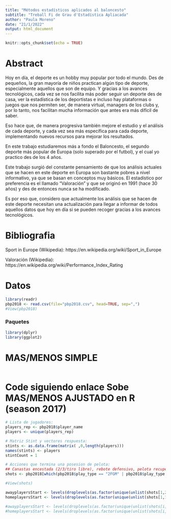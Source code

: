 ```yaml
---
title: "Métodos estadísticos aplicados al baloncesto"
subtitle: "Treball Fi de Grau d'Estadística Apliacada"
author: "Paula Moreno"
date: "21/1/2022"
output: html_document
---
```


```r
knitr::opts_chunk$set(echo = TRUE)
```

# Abstract

Hoy en día, el deporte es un hobby muy popular por todo el mundo. Des de pequeños, la gran mayoría de niños practican algún tipo de deporte, especialmente aquellos que son de equipo. Y gracias a los avances tecnológicos, cada vez se nos facilita más poder seguir un deporte des de casa, ver la estadística de los deportistas e incluso hay plataformas o juegos que nos permiten ser, de manera virtual, managers de los clubs y, por lo tanto, nos facilitan mucha información que antes era más difícil de saber.

Eso hace que, de manera progresiva también mejore el estudio y el análisis de cada deporte, y cada vez sea más específica para cada deporte, implementando nuevos recursos para mejorar los resultados.

En este trabajo estudiaremos más a fondo el Baloncesto, el segundo deporte más popular de Europa (solo superado por el futbol), y el cual yo practico des de los 4 años.

Este trabajo surgió del constante pensamiento de que los análisis actuales que se hacen en este deporte en Europa son bastante pobres a nivel informativo, ya que se basan en conceptos muy básicos. El estadístico por preferencia es el llamado "Valoración" y que se originó en 1991 (hace 30 años) y des de entonces nunca se ha modificado.

Es por eso que, considero que actualmente los análisis que se hacen de este deporte necesitan una actualización para llegar a informar de todos aquellos datos que hoy en día si se pueden recoger gracias a los avances tecnológicos.


# Bibliografia

Sport in Europe (Wikipedia): https://en.wikipedia.org/wiki/Sport_in_Europe

Valoración (Wikipedia): https://en.wikipedia.org/wiki/Performance_Index_Rating








# Datos
```r
library(readr)
pbp2018 <- read.csv(file="pbp2018.csv", head=TRUE, sep=",")
#View(pbp2018)
```

### Paquetes
```r
library(dplyr)
library(ggplot2)
```
# MAS/MENOS SIMPLE
```r

```


# Code siguiendo enlace Sobe MAS/MENOS AJUSTADO en R (season 2017)
```r
# Lista de jugadores:
players_rep <- pbp2018$player_name
players <- unique(players_rep)

# Matriz Stint y vectores respuesta:
stints <- as.data.frame(matrix( ,0,length(players)))
names(stints) <- players
stintCount = 1

# Acciones que termina una posesion de pelota:
## Canastas encestada (2/3/tiro libre), rebote defensivo, pelota recuperada
shots <- pbp2018[which(pbp2018$play_type == "2FGM" | pbp2018$play_type == "3FGM" | pbp2018$play_type == "FTM" | pbp2018$play_type == "DRB" | pbp2018$play_type == "TOV"),]

#View(shots)

awayplayersStart <- levels(droplevels(as.factor(unique(unlist(shots[1,24:28])))))
homeplayersStart <- levels(droplevels(as.factor(unique(unlist(shots[1,19:23])))))

#awayplayersStart <- levels(droplevels(as.factor(unique(unlist(shots[i,24:28])))))
#homeplayersStart <- levels(droplevels(as.factor(unique(unlist(shots[i,19:23])))))
```

